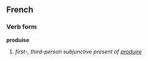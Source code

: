 ==French==
===Verb form===
'''produise'''

# ''first-, third-person subjunctive present of [[produire]]''